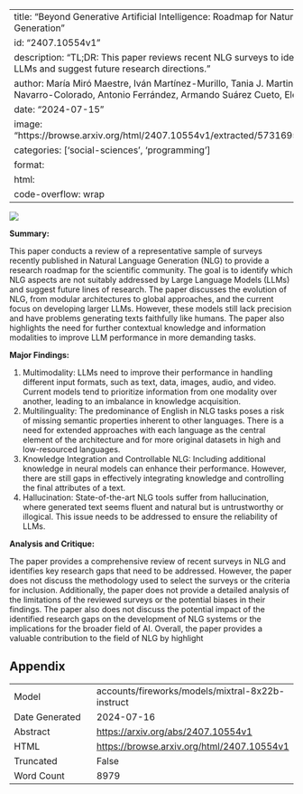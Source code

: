 
---
title: "Beyond Generative Artificial Intelligence: Roadmap for Natural Language Generation"
id: "2407.10554v1"
description: "TL;DR: This paper reviews recent NLG surveys to identify gaps in LLMs and suggest future research directions."
author: María Miró Maestre, Iván Martínez-Murillo, Tania J. Martin, Borja Navarro-Colorado, Antonio Ferrández, Armando Suárez Cueto, Elena Lloret
date: "2024-07-15"
image: "https://browse.arxiv.org/html/2407.10554v1/extracted/5731695/denada.png"
categories: ['social-sciences', 'programming']
format:
  html:
    code-overflow: wrap
---

![](https://browse.arxiv.org/html/2407.10554v1/extracted/5731695/denada.png)

**Summary:**

This paper conducts a review of a representative sample of surveys recently published in Natural Language Generation (NLG) to provide a research roadmap for the scientific community. The goal is to identify which NLG aspects are not suitably addressed by Large Language Models (LLMs) and suggest future lines of research. The paper discusses the evolution of NLG, from modular architectures to global approaches, and the current focus on developing larger LLMs. However, these models still lack precision and have problems generating texts faithfully like humans. The paper also highlights the need for further contextual knowledge and information modalities to improve LLM performance in more demanding tasks.

**Major Findings:**

1. Multimodality: LLMs need to improve their performance in handling different input formats, such as text, data, images, audio, and video. Current models tend to prioritize information from one modality over another, leading to an imbalance in knowledge acquisition.
2. Multilinguality: The predominance of English in NLG tasks poses a risk of missing semantic properties inherent to other languages. There is a need for extended approaches with each language as the central element of the architecture and for more original datasets in high and low-resourced languages.
3. Knowledge Integration and Controllable NLG: Including additional knowledge in neural models can enhance their performance. However, there are still gaps in effectively integrating knowledge and controlling the final attributes of a text.
4. Hallucination: State-of-the-art NLG tools suffer from hallucination, where generated text seems fluent and natural but is untrustworthy or illogical. This issue needs to be addressed to ensure the reliability of LLMs.

**Analysis and Critique:**

The paper provides a comprehensive review of recent surveys in NLG and identifies key research gaps that need to be addressed. However, the paper does not discuss the methodology used to select the surveys or the criteria for inclusion. Additionally, the paper does not provide a detailed analysis of the limitations of the reviewed surveys or the potential biases in their findings. The paper also does not discuss the potential impact of the identified research gaps on the development of NLG systems or the implications for the broader field of AI. Overall, the paper provides a valuable contribution to the field of NLG by highlight

## Appendix

|          |          |
|----------|----------|
| Model     | accounts/fireworks/models/mixtral-8x22b-instruct       |
| Date Generated     | 2024-07-16       |
| Abstract | [https://arxiv.org/abs/2407.10554v1](https://arxiv.org/abs/2407.10554v1)        |
| HTML     | [https://browse.arxiv.org/html/2407.10554v1](https://browse.arxiv.org/html/2407.10554v1)       |
| Truncated       | False       |
| Word Count       | 8979       |